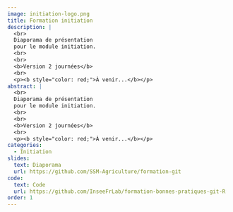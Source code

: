 ```yaml
---
image: initiation-logo.png
title: Formation initiation
description: |
  <br>
  Diaporama de présentation
  pour le module initiation. 
  <br>
  <br>
  <b>Version 2 journées</b>
  <br>
  <p><b style="color: red;">À venir...</b></p>
abstract: |
  <br>
  Diaporama de présentation
  pour le module initiation. 
  <br>
  <br>
  <b>Version 2 journées</b>
  <br>
  <p><b style="color: red;">À venir...</b></p>
categories:
  - Initiation
slides:
  text: Diaporama
  url: https://github.com/SSM-Agriculture/formation-git
code:
  text: Code 
  url: https://github.com/InseeFrLab/formation-bonnes-pratiques-git-R
order: 1
---
```


